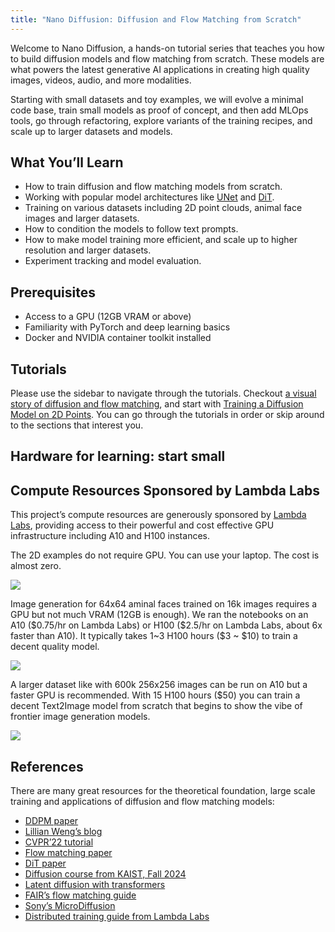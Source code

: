 ```yaml
---
title: "Nano Diffusion: Diffusion and Flow Matching from Scratch"
---
```


Welcome to Nano Diffusion, a hands-on tutorial series that teaches you how to build diffusion models and flow matching from scratch. These models are what powers the latest generative AI applications in creating high quality images, videos, audio, and more modalities.

Starting with small datasets and toy examples, we will evolve a minimal code base, train small models as proof of concept, and then add MLOps tools, go through refactoring, explore variants of the training recipes, and scale up to larger datasets and models.

## What You'll Learn

- How to train diffusion and flow matching models from scratch.
- Working with popular model architectures like [UNet](https://arxiv.org/abs/1505.04597) and [DiT](https://arxiv.org/abs/2212.09748).
- Training on various datasets including 2D point clouds, animal face images and larger datasets.
- How to condition the models to follow text prompts.
- How to make model training more efficient, and scale up to higher resolution and larger datasets.
- Experiment tracking and model evaluation.

## Prerequisites

- Access to a GPU (12GB VRAM or above)
- Familiarity with PyTorch and deep learning basics
- Docker and NVIDIA container toolkit installed

## Tutorials

Please use the sidebar to navigate through the tutorials. Checkout [a visual story of diffusion and flow matching](https://kungfuai.github.io/nano-diffusion/visual_story.html), and start with [Training a Diffusion Model on 2D Points](https://kungfuai.github.io/nano-diffusion/1_1_Diffusion%202D%20Toy.html). You can go through the tutorials in order or skip around to the sections that interest you.

## Hardware for learning: start small

::: {.callout-note}
## Compute Resources Sponsored by Lambda Labs

This project's compute resources are generously sponsored by [Lambda Labs](https://lambdalabs.com/), providing access to their powerful and cost effective GPU infrastructure including A10 and H100 instances.
:::

The 2D examples do not require GPU. You can use your laptop. The cost is almost zero.

![](assets/learned_denoising_vector_field.gif){fig-align="center"}

Image generation for 64x64 aminal faces trained on 16k images requires a GPU but not much VRAM (12GB is enough).
We ran the notebooks on an A10 ($0.75/hr on Lambda Labs) or H100 ($2.5/hr on Lambda Labs, about 6x faster than A10).
It typically takes 1~3 H100 hours ($3 ~ $10) to train a decent quality model.

![](assets/afhq64_test_samples.png){fig-align="center"}

A larger dataset like with 600k 256x256 images can be run on A10 but a faster GPU is recommended.
With 15 H100 hours ($50) you can train a decent Text2Image model from scratch that begins to show the vibe of frontier image generation models.

![](assets/mj_latents_0.png){fig-align="center"}



## References

There are many great resources for the theoretical foundation, large scale training and applications of diffusion and flow matching models:


- [DDPM paper](https://arxiv.org/abs/2006.11239)
- [Lillian Weng's blog](https://lilianweng.github.io/posts/2021-07-11-diffusion-models/)
- [CVPR'22 tutorial](https://cvpr2022-tutorial-diffusion-models.github.io/)
- [Flow matching paper](https://arxiv.org/abs/2210.02747)
- [DiT paper](https://arxiv.org/abs/2212.09748)
- [Diffusion course from KAIST, Fall 2024](https://mhsung.github.io/kaist-cs492d-fall-2024/)
- [Latent diffusion with transformers](https://github.com/apapiu/transformer_latent_diffusion)
- [FAIR's flow matching guide](https://arxiv.org/abs/2412.06264)
- [Sony's MicroDiffusion](https://github.com/SonyResearch/micro_diffusion)
- [Distributed training guide from Lambda Labs](https://github.com/LambdaLabsML/distributed-training-guide)

